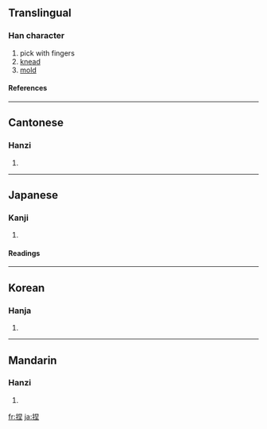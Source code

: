 ==Translingual==
===Han character===
{{Han char|rn=64|rad=手|as=07|sn=10|four=5601<sub>4</sub>|canj=手日土 (QAG), 手竹X土 (QHXG)}}
# pick with fingers
# [[knead]]
# [[mold]]
====References====
{{Han ref|kx=0434.010|dkj=12149|dj=0783.080|hdz=31881.070|uh=634F|ud=25423|bh=AEBA|bd=44730}}
----
==Cantonese==
===Hanzi===
{{yue-hanzi|jyut=|y=nip6}}
# {{defn|Cantonese}}
----
==Japanese==
===Kanji===
{{ja-kanji|grade=|rs=手07}}
# {{defn|Japanese}} 
====Readings====
{{ja-readings|on=[[でつ]] (detsu), [[ねち]] (nechi)|kun=[[こねる]] (koneru)}}
----
==Korean==
===Hanja===
{{ko-hanja|hangeul=날|eumhun=|rv=nal|mr=nal|y=nal}}
# {{defn|Korean}}
----
==Mandarin==
===Hanzi===
{{cmn-hanzi|pin=[[niē]] ([[nie1]])|wg=nieh<sup>1</sup>}}
# {{defn|Mandarin}}

[[fr:捏]]
[[ja:捏]]